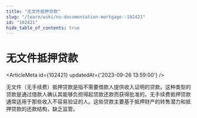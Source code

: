 ```yaml
---
title: "无文件抵押贷款"
slug: "/learn/wiki/no-documentation-mortgage--102421"
id: "102421"
hide_table_of_contents: true
---
```



# 无文件抵押贷款

<ArticleMeta id={102421} updatedAt={'2023-09-26 13:59:00'} />
<div className='border-solid border-b border-t-0 my-4 border-[var(--ifm-color-gray-300)]' />

无文件（无手续费）抵押贷款是指不需要借款人提供收入证明的贷款。这种类型的贷款是通过借款人确认其能够负担得起贷款还款而获得批准的。无手续费抵押贷款通常适用于那些收入不容易验证的人。这些贷款主要基于抵押财产的转售潜力和抵押贷款的还款结构，缺乏监管。
